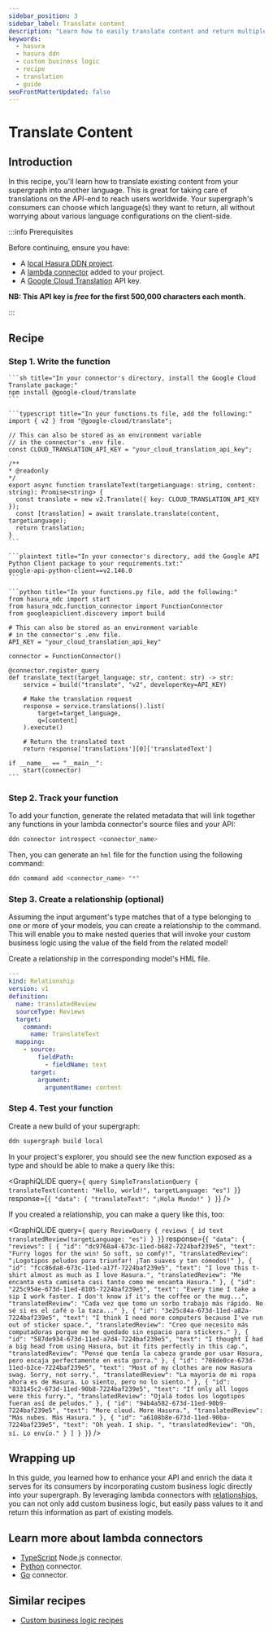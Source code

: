 ```yaml
---
sidebar_position: 3
sidebar_label: Translate content
description: "Learn how to easily translate content and return multiple languages to your clients."
keywords:
  - hasura
  - hasura ddn
  - custom business logic
  - recipe
  - translation
  - guide
seoFrontMatterUpdated: false
---
```



# Translate Content

## Introduction

In this recipe, you'll learn how to translate existing content from your supergraph into another language. This is great
for taking care of translations on the API-end to reach users worldwide. Your supergraph's consumers can choose which
language(s) they want to return, all without worrying about various language configurations on the client-side.

:::info Prerequisites

Before continuing, ensure you have:

- A [local Hasura DDN project](/getting-started/quickstart.mdx).
- A [lambda connector](/business-logic/overview.mdx) added to your project.
- A [Google Cloud Translation](https://cloud.google.com/translate) API key.

**NB: This API key is _free_ for the first 500,000 characters each month.**

:::

## Recipe

### Step 1. Write the function

<Tabs className="language-tabs">
  <TabItem value="ts" label="TypeScript">

    ```sh title="In your connector's directory, install the Google Cloud Translate package:"
    npm install @google-cloud/translate
    ```

    ```typescript title="In your functions.ts file, add the following:"
    import { v2 } from "@google-cloud/translate";

    // This can also be stored as an environment variable
    // in the connector's .env file.
    const CLOUD_TRANSLATION_API_KEY = "your_cloud_translation_api_key";

    /**
    * @readonly
    */
    export async function translateText(targetLanguage: string, content: string): Promise<string> {
      const translate = new v2.Translate({ key: CLOUD_TRANSLATION_API_KEY });
      const [translation] = await translate.translate(content, targetLanguage);
      return translation;
    }
    ```

  </TabItem>
  <TabItem value="python" label="Python">
   
    ```plaintext title="In your connector's directory, add the Google API Python Client package to your requirements.txt:"
    google-api-python-client==v2.146.0
    ```

    ```python title="In your functions.py file, add the following:"
    from hasura_ndc import start
    from hasura_ndc.function_connector import FunctionConnector
    from googleapiclient.discovery import build

    # This can also be stored as an environment variable
    # in the connector's .env file.
    API_KEY = "your_cloud_translation_api_key"

    connector = FunctionConnector()

    @connector.register_query
    def translate_text(target_language: str, content: str) -> str:
        service = build("translate", "v2", developerKey=API_KEY)

        # Make the translation request
        response = service.translations().list(
            target=target_language,
            q=[content]
        ).execute()

        # Return the translated text
        return response['translations'][0]['translatedText']

    if __name__ == "__main__":
        start(connector)
    ```

  </TabItem>
</Tabs>

### Step 2. Track your function

To add your function, generate the related metadata that will link together any functions in your lambda connector's
source files and your API:

```bash
ddn connector introspect <connector_name>
```

Then, you can generate an `hml` file for the function using the following command:

```bash
ddn command add <connector_name> "*"
```

### Step 3. Create a relationship (optional)

Assuming the input argument's type matches that of a type belonging to one or more of your models, you can create a
relationship to the command. This will enable you to make nested queries that will invoke your custom business logic
using the value of the field from the related model!

Create a relationship in the corresponding model's HML file.

```yaml title="For example, if we have a Reviews model:"
---
kind: Relationship
version: v1
definition:
  name: translatedReview
  sourceType: Reviews
  target:
    command:
      name: TranslateText
  mapping:
    - source:
        fieldPath:
          - fieldName: text
      target:
        argument:
          argumentName: content
```

### Step 4. Test your function

Create a new build of your supergraph:

```sh
ddn supergraph build local
```

In your project's explorer, you should see the new function exposed as a type and should be able to make a query like
this:

<GraphiQLIDE
  query={`
query SimpleTranslationQuery {
  translateText(content: "Hello, world!", targetLanguage: "es")
}`}
  response={`{
  "data": {
    "translateText": "¡Hola Mundo!"
  }
}`}
/>

If you created a relationship, you can make a query like this, too:

<GraphiQLIDE
  query={`
query ReviewQuery {
  reviews {
    id
    text
    translatedReview(targetLanguage: "es")
  }
}`}
  response={`{
  "data": {
    "reviews": [
      {
        "id": "dc9768a4-673c-11ed-b682-7224baf239e5",
        "text": "Furry logos for the win! So soft, so comfy!",
        "translatedReview": "¡Logotipos peludos para triunfar! ¡Tan suaves y tan cómodos!"
      },
      {
        "id": "fcc86da8-673c-11ed-a17f-7224baf239e5",
        "text": "I love this t-shirt almost as much as I love Hasura.",
        "translatedReview": "Me encanta esta camiseta casi tanto como me encanta Hasura."
      },
      {
        "id": "225c954e-673d-11ed-8105-7224baf239e5",
        "text": "Every time I take a sip I work faster. I don't know if it's the coffee or the mug...",
        "translatedReview": "Cada vez que tomo un sorbo trabajo más rápido. No sé si es el café o la taza..."
      },
      {
        "id": "3e25c84a-673d-11ed-a82a-7224baf239e5",
        "text": "I think I need more computers because I've run out of sticker space.",
        "translatedReview": "Creo que necesito más computadoras porque me he quedado sin espacio para stickers."
      },
      {
        "id": "587de934-673d-11ed-a7d4-7224baf239e5",
        "text": "I thought I had a big head from using Hasura, but it fits perfectly in this cap.",
        "translatedReview": "Pensé que tenía la cabeza grande por usar Hasura, pero encaja perfectamente en esta gorra."
      },
      {
        "id": "708de0ce-673d-11ed-b2ce-7224baf239e5",
        "text": "Most of my clothes are now Hasura swag. Sorry, not sorry.",
        "translatedReview": "La mayoría de mi ropa ahora es de Hasura. Lo siento, pero no lo siento."
      },
      {
        "id": "833145c2-673d-11ed-90b8-7224baf239e5",
        "text": "If only all logos were this furry.",
        "translatedReview": "Ojalá todos los logotipos fueran así de peludos."
      },
      {
        "id": "94b4a582-673d-11ed-90b9-7224baf239e5",
        "text": "More cloud. More Hasura.",
        "translatedReview": "Más nubes. Más Hasura."
      },
      {
        "id": "a6108b8e-673d-11ed-90ba-7224baf239e5",
        "text": "Oh yeah. I ship. ",
        "translatedReview": "Oh, sí. Lo envío."
      }
    ]
  }
}`}
/>

## Wrapping up

In this guide, you learned how to enhance your API and enrich the data it serves for its consumers by incorporating
custom business logic directly into your supergraph. By leveraging lambda connectors with
[relationships](/supergraph-modeling/relationships.mdx), you can not only add custom business logic, but easily pass
values to it and return this information as part of existing models.

## Learn more about lambda connectors

- [TypeScript](/business-logic/typescript/index.mdx) Node.js connector.
- [Python](/business-logic/python.mdx) connector.
- [Go](/business-logic/go.mdx) connector.

## Similar recipes

- [Custom business logic recipes](/recipes/business-logic/index.mdx)
